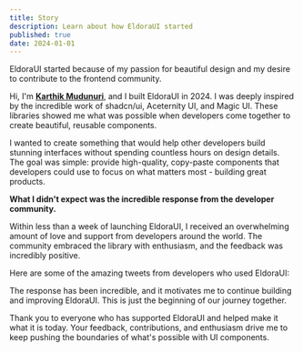 ```yaml
---
title: Story
description: Learn about how EldoraUI started
published: true
date: 2024-01-01
---
```


EldoraUI started because of my passion for beautiful design and my desire to contribute to the frontend community.

Hi, I'm [**Karthik Mudunuri**](https://www.karthikmudunuri.in/), and I built EldoraUI in 2024. I was deeply inspired by the incredible work of shadcn/ui, Aceternity UI, and Magic UI. These libraries showed me what was possible when developers come together to create beautiful, reusable components.

I wanted to create something that would help other developers build stunning interfaces without spending countless hours on design details. The goal was simple: provide high-quality, copy-paste components that developers could use to focus on what matters most - building great products.

**What I didn't expect was the incredible response from the developer community.**

Within less than a week of launching EldoraUI, I received an overwhelming amount of love and support from developers around the world. The community embraced the library with enthusiasm, and the feedback was incredibly positive.

Here are some of the amazing tweets from developers who used EldoraUI:

<div className="mt-4 columns-2 gap-4 [&>*]:mb-4">
  <Tweet id="1814496850134946210" />
  <Tweet id="1860031241325584796" />
  <Tweet id="1858816175121088962" />
  <Tweet id="1858433973489430841" />
  <Tweet id="1856600564013903952" />
  <Tweet id="1851222039413330414" />
  <Tweet id="1846883117900218752" />
</div>

The response has been incredible, and it motivates me to continue building and improving EldoraUI. This is just the beginning of our journey together.

Thank you to everyone who has supported EldoraUI and helped make it what it is today. Your feedback, contributions, and enthusiasm drive me to keep pushing the boundaries of what's possible with UI components.
